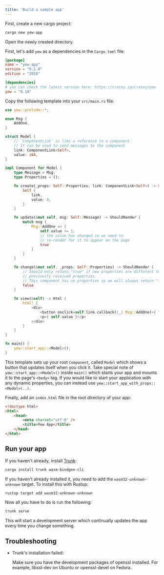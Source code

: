 ```yaml
---
title: 'Build a sample app'
---
```


First, create a new cargo project:

```bash
cargo new yew-app
```

Open the newly created directory.

First, let's add `yew` as a dependencies in the `Cargo.toml` file:

```toml
[package]
name = "yew-app"
version = "0.1.0"
edition = "2018"

[dependencies]
# you can check the latest version here: https://crates.io/crates/yew
yew = "0.18"
```

Copy the following template into your `src/main.rs` file:

```rust
use yew::prelude::*;

enum Msg {
    AddOne,
}

struct Model {
    // `ComponentLink` is like a reference to a component.
    // It can be used to send messages to the component
    link: ComponentLink<Self>,
    value: i64,
}

impl Component for Model {
    type Message = Msg;
    type Properties = ();

    fn create(_props: Self::Properties, link: ComponentLink<Self>) -> Self {
        Self {
            link,
            value: 0,
        }
    }

    fn update(&mut self, msg: Self::Message) -> ShouldRender {
        match msg {
            Msg::AddOne => {
                self.value += 1;
                // the value has changed so we need to
                // re-render for it to appear on the page
                true
            }
        }
    }

    fn change(&mut self, _props: Self::Properties) -> ShouldRender {
        // Should only return "true" if new properties are different to
        // previously received properties.
        // This component has no properties so we will always return "false".
        false
    }

    fn view(&self) -> Html {
        html! {
            <div>
                <button onclick=self.link.callback(|_| Msg::AddOne)>{ "+1" }</button>
                <p>{ self.value }</p>
            </div>
        }
    }
}

fn main() {
    yew::start_app::<Model>();
}
```

This template sets up your root `Component`, called `Model` which shows a button that updates itself when you click it.
Take special note of `yew::start_app::<Model>()` inside `main()` which starts your app and mounts it to the page's `<body>` tag.
If you would like to start your application with any dynamic properties, you can instead use `yew::start_app_with_props::<Model>(..)`.

Finally, add an `index.html` file in the root directory of your app:

```html
<!doctype html>
<html>
    <head>
        <meta charset="utf-8" />
        <title>Yew App</title>
    </head>
</html>
```

## Run your app

If you haven't already, install [Trunk](https://github.com/thedodd/trunk):

```bash
cargo install trunk wasm-bindgen-cli
```

If you haven't already installed it, you need to add the `wasm32-unknown-unknown` target.
To install this with Rustup:

```bash
rustup target add wasm32-unknown-unknown
```

Now all you have to do is run the following:

```bash
trunk serve
```

This will start a development server which continually updates the app every time you change something.

## Troubleshooting

-   Trunk's installation failed:

    Make sure you have the development packages of openssl installed.
    For example, libssl-dev on Ubuntu or openssl-devel on Fedora.
